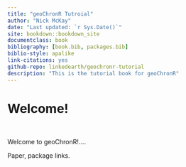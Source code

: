 ```yaml
--- 
title: "geoChronR Tutroial"
author: "Nick McKay"
date: "Last updated: `r Sys.Date()`"
site: bookdown::bookdown_site
documentclass: book
bibliography: [book.bib, packages.bib]
biblio-style: apalike
link-citations: yes
github-repo: linkedearth/geochronr-tutorial
description: "This is the tutorial book for geoChronR"
---
```


# Welcome!

<br>

Welcome to geoChronR!....

Paper, package links. 

<br>


